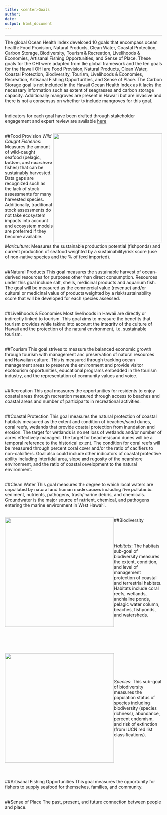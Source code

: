 ```yaml
---
title: <center>Goals
author: 
date: 
output: html_document
---
```


----


The global Ocean Health Index developed 10 goals that encompass ocean health: Food Provision, Natural Products, Clean Water, Coastal Protection, Carbon Storage, Biodiversity, Tourism & Recreation, Livelihoods & Economies, Artisanal Fishing Opportunities, and Sense of Place. These goals for the OHI were adapted from the global framework and the ten goals for the Hawaii OHI are Food Provision, Natural Products, Clean Water, Coastal Protection, Biodiversity, Tourism, Livelihoods & Economies, Recreation, Artisanal Fishing Opportunities, and Sense of Place. The Carbon Storage goal is not included in the Hawaii Ocean Health Index as it lacks the necessary information such as extent of seagrasses and carbon storage capacity. Additionally mangroves are present in Hawaiʻi but are invasive and there is not a consensus on whether to include mangroves for this goal.<br><br>

Indicators for each goal have been drafted through stakeholder engagement and expert review are available [here](https://goo.gl/1QT68E)
<br><br>

<div style="float: right"> 
<img src="images/ci_28982090_Medium.jpg" width="350px"></div>    
##Food Provision
*Wild Caught Fisheries*: Measures the amount of wild-caught seafood (pelagic, bottom, and nearshore fishes) that can be sustainably harvested. Data gaps are recognized such as the lack of stock assessments for many harvested species. Additionally, traditional stock assessments do not take ecosystem impacts into account and ecosystem models are preferred if they become available.


*Mariculture*: Measures the sustainable production potential (fishponds) and current production of seafood weighted by a sustainability/risk score (use of non-native species and the % of feed imported).
<br><br>

##Natural Products
This goal measures the sustainable harvest of ocean-derived resources for purposes other than direct consumption. Resources under this goal include salt, shells, medicinal products and aquarium fish. The goal will be measured as the commercial value (revenue) and/or cultural or medicinal value of products weighted by a risk/sustainability score that will be developed for each species assessed.<br><br>


##Livelihoods & Economies
Most livelihoods in Hawaii are directly or indirectly linked to tourism. This goal aims to measure the benefits that tourism provides while taking into account the integrity of the culture of Hawaii and the protection of the natural environment, i.e. sustainable tourism.<br><br>

##Tourism 
This goal strives to measure the balanced economic growth through tourism with management and preservation of natural resources and Hawaiian culture. This is measured through tracking ocean management areas to preserve the  environment and provide visitor ecotourism opportunities, educational programs embedded in the tourism industry, and the representation of community values and voice.<br><br>

##Recreation
This goal measures the opportunities for residents to enjoy coastal areas through recreation measured through access to beaches and coastal areas and number of participants in recreational activities.<br><br>


##Coastal Protection
This goal measures the natural protection of coastal habitats measured as the extent and condition of beaches/sand dunes, coral reefs, wetlands that provide coastal protection from inundation and erosion. The target for wetlands is no net loss of wetlands and/or number of acres effectively managed. The target for beaches/sand dunes will be a temporal reference to the historical extent. The condition for coral reefs will be measured through percent coral cover and/or the ratio of cacifiers to non-calcifiers. Goal also could include other indicators of coastal protective ability including intertidal area, slope and rugosity of the nearshore environment, and the ratio of coastal development to the natural environment. <br><br>


##Clean Water
This goal measures the degree to which local waters are unpolluted by natural and human made causes including five pollutants: sediment, nutrients, pathogens, trash/marine debris, and chemicals. Groundwater is the major source of nutrient, chemical, and pathogens entering the marine environment in West Hawaiʻi.
<br><br>

##Biodiversity
<div style="float: left"><img src="images/ci_18980928_Medium.jpg" width="350px"></div> 
<br><br><br>
*Habitats*: The habitats sub-goal of biodiversity measures the extent, condition, and level of management protection of coastal and terrestrial habitats. Habitats include coral reefs, wetlands, anchialine ponds, pelagic water column, beaches, fishponds, and watersheds. 

<br><br><br><br><br>
<br><div style="float:left"><img src="images/ci_12001454_Full.jpg" width="350px"></div> 
<br><br><br><br>
*Species*: This sub-goal of biodiversity measures the population status of species including biodiversity (species richness), abundance, percent endemism, and risk of extinction (from IUCN red list classifications).<br><br><br><br><br><br><br><br>


##Artisanal Fishing Opportunities
This goal measures the opportunity for fishers to supply seafood for themselves, families, and community. <br><br>


##Sense of Place
The past, present, and future connection between people and place.

